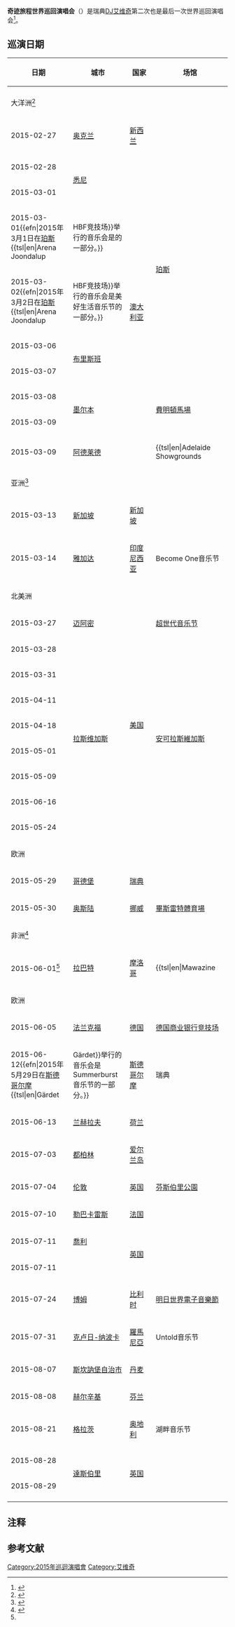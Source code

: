 {{NoteTA
|T=zh-hans:奇迹旅程世界巡回演唱会;zh-hant:奇蹟旅程世界巡迴演唱會;
|G1=Music
|G2=USState
|G3=Toponym
|1=zh-hans:奇迹旅程世界巡回演唱会;zh-hant:奇蹟旅程世界巡迴演唱會;
}}
{{Infobox concert tour
| concert_tour_name = Stories World Tour
| image =
| image_size = 
| border = 
| artist = [[艾维奇|艾维奇]]
| album = 《{{tsl|en|Stories (Avicii album)||Stories}}》
| start_date = {{Start date|2015|02|27}}
| end_date = {{End date|2015|08|28}}
| number_of_legs = 4
| number_of_shows = 大洋洲：9场<br />亚洲：2场<br />北美洲：9场<br />欧洲：15场<br />总计：35场
| last_tour = [[艾維奇|True Tour]]<br />（2014年）
| this_tour = '''Stories World Tour'''<br />'''（2015年）'''
}}
'''奇迹旅程世界巡回演唱会'''（{{lang-en|Stories World Tour}}）是瑞典[[唱片骑师|DJ]][[艾维奇|艾维奇]]第二次也是最后一次世界巡回演唱会<ref>{{cite web |url=http://avicii.com/gigs/ |title=Archived copy |accessdate=2014-12-03 |dead-url=yes |archiveurl=https://web.archive.org/web/20141014151236/http://avicii.com/gigs/ |archivedate=2014-10-14 }}</ref>。

==巡演日期==
{| class="wikitable" style="text-align:center;"
|-
! scope="col" style="width:12em;"| 日期
! scope="col" style="width:10em;"| 城市
! scope="col" style="width:10em;"| 国家
! scope="col" style="width:15em;"| 场馆
|- style="background:#ddd;"
|-
! colspan="4"| 大洋洲<ref>{{cite web|url=http://www.viagogo.com/Concert-Tickets/Clubs-and-Dance/Avicii-Tickets|title=Avicii Tickets|publisher=|accessdate=2020-07-14|archive-date=2019-04-02|archive-url=https://web.archive.org/web/20190402115241/https://www.viagogo.com/Concert-Tickets/Clubs-and-Dance/Avicii-Tickets|dead-url=no}}</ref>
|-
|2015-02-27{{efn|2015年2月28日在[[奧克蘭_(紐西蘭)|奥克兰]]{{tsl|en|Mount Smart Stadium|斯马特山体育场|斯马特山体育场}}举行的音乐会是未来音响系统的一部分。}}
|[[奧克蘭_(紐西蘭)|奥克兰]]
|rowspan="1"|[[新西兰|新西兰]]
|{{tsl|en|Mount Smart Stadium|斯马特山体育场|斯马特山体育场}}
|-
|2015-02-28{{efn|2015年2月28日在[[悉尼|悉尼]]{{tsl|en|Randwick Racecourse|兰德威克赛马场|兰德威克赛马场}}举行的音乐会是{{tsl|en|Future Music Festival|未来音乐节}}的一部分。}}
|rowspan="2"|[[悉尼|悉尼]]
|rowspan="9"|[[澳大利亚|澳大利亚]]
|rowspan="2"|{{tsl|en|Randwick Racecourse|兰德威克赛马场|兰德威克赛马场}}
|-
|2015-03-01{{efn|2015年3月1日在[[悉尼|悉尼]]{{tsl|en|Randwick Racecourse|兰德威克赛马场|兰德威克赛马场}}举行的音乐会是美好生活音乐节的一部分。}}
|-
|2015-03-01{{efn|2015年3月1日在[[珀斯|珀斯]]{{tsl|en|Arena Joondalup||HBF竞技场}}举行的音乐会是{{tsl|en|Future Music Festival|未来音乐节}}的一部分。}}
|rowspan="2"|[[珀斯|珀斯]]
|rowspan="2"|{{tsl|en|Arena Joondalup||HBF竞技场}}
|-
|2015-03-02{{efn|2015年3月2日在[[珀斯|珀斯]]{{tsl|en|Arena Joondalup||HBF竞技场}}举行的音乐会是美好生活音乐节的一部分。}}
|-
|2015-03-06{{efn|2015年3月6日在[[布里斯班|布里斯班]]RNA展览馆举行的音乐会是美好生活音乐节的一部分。}}
|rowspan="2"|[[布里斯班|布里斯班]]
|rowspan="2"|{{tsl|en|Brisbane Exhibition Ground|布里斯班会展中心|RNA展览馆}}
|-
|2015-03-07{{efn|2015年3月7日在[[布里斯班|布里斯班]]RNA展览馆举行的音乐会是{{tsl|en|Future Music Festival|未来音乐节}}的一部分。}}
|-
|2015-03-08{{efn|2015年3月8日在[[墨尔本|墨尔本]][[費明頓馬場|費明頓馬場]]举行的音乐会是{{tsl|en|Future Music Festival|未来音乐节}}的一部分。}}
|rowspan="2"|[[墨尔本|墨尔本]]
|rowspan="2"|[[費明頓馬場|費明頓馬場]]
|-
|2015-03-09{{efn|2015年3月8日在[[墨尔本|墨尔本]][[費明頓馬場|費明頓馬場]]举行的音乐会是美好生活音乐节的一部分。}}
|-
|2015-03-09{{efn|2015年3月9日在[[阿德莱德|阿德莱德]]{{tsl|en|Adelaide Showgrounds|阿德莱德展览馆|阿德莱德展览馆}}举行的音乐会是{{tsl|en|Future Music Festival|未来音乐节}}的一部分。}}
|rowspan="1"|[[阿德莱德|阿德莱德]]
|rowspan="1"|{{tsl|en|Adelaide Showgrounds||阿德莱德展览馆}}
|-
! colspan="4"| 亚洲<ref>{{cite web |url=http://become-one.com/line-up/ |title=Archived copy |accessdate=2015-02-13 |dead-url=yes |archiveurl=https://web.archive.org/web/20150213182606/http://become-one.com/line-up/ |archivedate=2015-02-13 }}</ref>
|-
|2015-03-13{{efn|2015年3月13日在[[新加坡|新加坡]]{{tsl|en|Changi Exhibition Centre|樟宜会展中心|樟宜会展中心}}举行的音乐会是{{tsl|en|Future Music Festival|未来音乐节}}的一部分。}}
|rowspan="1"|[[新加坡|新加坡]]
|rowspan="1"|[[新加坡|新加坡]]
|rowspan="1"|{{tsl|en|Changi Exhibition Centre|樟宜会展中心|樟宜会展中心}}
|-
|2015-03-14
|rowspan="1"|[[雅加达|雅加达]]
|rowspan="1"|[[印度尼西亚|印度尼西亚]]
|rowspan="1"|Become One音乐节
|-
! colspan="4"| 北美洲
|-
|2015-03-27
|rowspan="1"|[[迈阿密|迈阿密]]
|rowspan="9"|[[美国|美国]]
|rowspan="1"|[[超世代音乐节|超世代音乐节]]
|-
|2015-03-28
|rowspan="8"|[[拉斯维加斯|拉斯维加斯]]
|rowspan="8"|[[安可拉斯維加斯|安可拉斯維加斯]]
|-
|2015-03-31
|-
|2015-04-11
|-
|2015-04-18
|-
|2015-05-01
|-
|2015-05-09
|-
|2015-06-16
|-
|2015-05-24
|-
! colspan="4"| 欧洲
|-
|2015-05-29{{efn|2015年5月29日在[[哥德堡|哥德堡]]{{tsl|en|Ullevi|乌利维|乌利维}}举行的音乐会是Summerburst音乐节的一部分。}}
|rowspan="1"|[[哥德堡|哥德堡]]
|rowspan="1"|[[瑞典|瑞典]]
|rowspan="1"|{{tsl|en|Ullevi|乌利维|乌利维}}
|-
|2015-05-30{{efn|2015年5月30日在[[奥斯陆|奥斯陆]][[畢斯雷特體育場|畢斯雷特體育場]]举行的音乐会是Findings音乐节的一部分。}}
|rowspan="1"|[[奥斯陆|奥斯陆]]
|rowspan="1"|[[挪威|挪威]]
|rowspan="1"|[[畢斯雷特體育場|畢斯雷特體育場]]
|-
! colspan="4"| 非洲<ref name="festivalmawazine.ma">{{cite web|url=http://www.festivalmawazine.ma/artistes/avicii|title=Festival Mawazine Rythmes Du Monde 2016 - 15ème édition - Artistes - Avicii|publisher=|access-date=2020-07-14|archive-url=https://web.archive.org/web/20160304003817/http://www.festivalmawazine.ma/artistes/avicii|archive-date=2016-03-04|dead-url=yes}}</ref>
|-
|2015-06-01{{efn|2015年6月1日在[[拉巴特|拉巴特]]OLM Souissi举行的音乐会是Mawazine音乐节的一部分。}}<ref name="festivalmawazine.ma"/>
|rowspan="1"|[[拉巴特|拉巴特]]
|rowspan="1"|[[摩洛哥|摩洛哥]]
|rowspan="1"|{{tsl|en|Mawazine||Mawazine}}
|-
! colspan="4"| 欧洲
|-
|2015-06-05{{efn|2015年6月5日在[[美因河畔法兰克福|法兰克福]][[德国商业银行竞技场|德国商业银行竞技场]]举行的音乐会是World Club Dome的一部分。}}
|rowspan="1"|[[美因河畔法兰克福|法兰克福]]
|rowspan="1"|[[德国|德国]]
|rowspan="1"|[[德国商业银行竞技场|德国商业银行竞技场]]
|-
|2015-06-12{{efn|2015年5月29日在[[斯德哥尔摩|斯德哥尔摩]]{{tsl|en|Gärdet||Gärdet}}举行的音乐会是Summerburst音乐节的一部分。}}
|rowspan="1"|[[斯德哥尔摩|斯德哥尔摩]]
|rowspan="1"|瑞典
|rowspan="1"|{{tsl|en|Gärdet||Gärdet}}
|-
|2015-06-13
|rowspan="1"|[[兰赫拉夫|兰赫拉夫]]
|rowspan="1"|[[荷兰|荷兰]]
|rowspan="1"|{{tsl|en|Pinkpop Festival|Pinkpop音乐节|Pinkpop音乐节}}
|-
|2015-07-03
|rowspan="1"|[[都柏林|都柏林]]
|rowspan="1"|[[爱尔兰岛|爱尔兰岛]]
|rowspan="1"|{{tsl|en|Marlay Park|马雷公园|马雷公园}}
|-
|2015-07-04{{efn|2015年7月4日在[[英国|英国]][[伦敦|伦敦]]举行的音乐会是{{tsl|en|Wireless Festival|无线音乐节|无线音乐节}}的一部分。}}
|rowspan="1"|[[伦敦|伦敦]]
|rowspan="1"|[[英国|英国]]
|rowspan="1"|[[芬斯伯里公園|芬斯伯里公園]]
|-
|2015-07-10
|rowspan="1"|[[勒巴卡雷斯|勒巴卡雷斯]]
|rowspan="1"|[[法国|法国]]
|rowspan="1"|{{tsl|en|Electrobeach Music Festival|电子海滩音乐节|电子海滩音乐节}}
|-
|2015-07-11
|rowspan="1"|[[喬利|喬利]]
|rowspan="2"|[[英国|英国]]
|rowspan="2"|{{tsl|en|T in the Park|公园茶会音乐节|公园茶会音乐节}}
|-
|2015-07-11
|rowspan="1"|{{tsl|en|Kinross|金罗斯|金罗斯}}
|-
|2015-07-24
| rowspan="1"| [[博姆_(比利时)|博姆]]
| rowspan="1"| [[比利时|比利时]]
| rowspan="1"| [[明日世界電子音樂節|明日世界電子音樂節]]
|-
|2015-07-31
|rowspan="1"|[[克卢日-纳波卡|克卢日-纳波卡]]
|rowspan="1"|[[羅馬尼亞|羅馬尼亞]]
|rowspan="1"|Untold音乐节
|-
|2015-08-07
|rowspan="1"|[[斯坎訥堡自治市|斯坎訥堡自治市]]
|rowspan="1"|[[丹麦|丹麦]]
|rowspan="1"|{{tsl|en|Skanderborg Festival|斯坎德堡音乐节|斯坎德堡音乐节}}
|-
|2015-08-08
|rowspan="1"|[[赫尔辛基|赫尔辛基]]
|rowspan="1"|[[芬兰|芬兰]]
|rowspan="1"|{{tsl|en|Weekend Festival|周末音乐节|周末音乐节}}
|-
|2015-08-21
|rowspan="1"|[[格拉茨|格拉茨]]
|rowspan="1"|[[奥地利|奥地利]]
|rowspan="1"|湖畔音乐节
|-
|2015-08-28
|rowspan="2"|[[達斯伯里|達斯伯里]]
|rowspan="2"|[[英国|英国]]
|rowspan="2"|{{tsl|en|Creamfields|奶油田|奶油田}}
|-
|2015-08-29
|-
|}

==注释==
{{notelist}}

==参考文献==
{{reflist}}

{{艾维奇}}

[[Category:2015年巡迴演唱會|Category:2015年巡迴演唱會]]
[[Category:艾维奇|Category:艾维奇]]